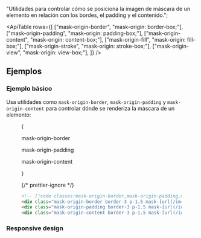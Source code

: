 
  "Utilidades para controlar cómo se posiciona la imagen de máscara de un elemento en relación con los bordes, el padding y el contenido.";

<ApiTable
  rows={[
    ["mask-origin-border", "mask-origin: border-box;"],
    ["mask-origin-padding", "mask-origin: padding-box;"],
    ["mask-origin-content", "mask-origin: content-box;"],
    ["mask-origin-fill", "mask-origin: fill-box;"],
    ["mask-origin-stroke", "mask-origin: stroke-box;"],
    ["mask-origin-view", "mask-origin: view-box;"],
  ]}
/>

## Ejemplos

### Ejemplo básico

Usa utilidades como `mask-origin-border`, `mask-origin-padding` y `mask-origin-content` para controlar dónde se renderiza la máscara de un elemento:

<Figure>

<Example>
  {
    <div className="flex flex-col gap-y-10 text-center font-mono text-xs font-medium text-gray-500 sm:flex-row sm:justify-between dark:text-gray-400">
      <div className="flex shrink-0 flex-col items-center">
        <p className="mb-3">mask-origin-border</p>
        <div className="relative size-24 rounded-lg border-3 border-dashed border-indigo-500/50 dark:border-indigo-400/75">
          <div className="absolute -inset-[3px] bg-[url(https://images.unsplash.com/photo-1554629947-334ff61d85dc?ixid=MnwxMjA3fDB8MHxwaG90by1wYWdlfHx8fGVufDB8fHx8&ixlib=rb-1.2.1&auto=format&fit=crop&w=1000&h=1000&q=80)] mask-radial-[50%_50%] mask-radial-from-100% bg-cover bg-center mask-no-repeat mask-origin-border p-1.5"></div>
        </div>
      </div>
      <div className="flex shrink-0 flex-col items-center">
        <p className="mb-3">mask-origin-padding</p>
        <div className="relative size-24 rounded-lg border-3 border-dashed border-indigo-500/50 dark:border-indigo-400/75">
          <div className="absolute -inset-[3px] rounded-lg border-3 bg-[url(https://images.unsplash.com/photo-1554629947-334ff61d85dc?ixid=MnwxMjA3fDB8MHxwaG90by1wYWdlfHx8fGVufDB8fHx8&ixlib=rb-1.2.1&auto=format&fit=crop&w=1000&h=1000&q=80)] mask-radial-[50%_50%] mask-radial-from-100% bg-cover bg-center mask-no-repeat mask-origin-padding p-1.5"></div>
        </div>
      </div>
      <div className="flex shrink-0 flex-col items-center">
        <p className="mb-3">mask-origin-content</p>
        <div className="relative size-24 rounded-lg border-3 border-dashed border-indigo-500/50 dark:border-indigo-400/75">
          <div className="absolute -inset-[3px] rounded-lg border-3 bg-[url(https://images.unsplash.com/photo-1554629947-334ff61d85dc?ixid=MnwxMjA3fDB8MHxwaG90by1wYWdlfHx8fGVufDB8fHx8&ixlib=rb-1.2.1&auto=format&fit=crop&w=1000&h=1000&q=80)] mask-radial-[50%_50%] mask-radial-from-100% bg-cover bg-center mask-no-repeat mask-origin-content p-1.5"></div>
        </div>
      </div>
    </div>
  }
</Example>

{/* prettier-ignore */}
```html
<!-- [!code classes:mask-origin-border,mask-origin-padding,mask-origin-content] -->
<div class="mask-origin-border border-3 p-1.5 mask-[url(/img/circle.png)] bg-[url(/img/mountains.jpg)] ..."></div>
<div class="mask-origin-padding border-3 p-1.5 mask-[url(/img/circle.png)] bg-[url(/img/mountains.jpg)] ..."></div>
<div class="mask-origin-content border-3 p-1.5 mask-[url(/img/circle.png)] bg-[url(/img/mountains.jpg)] ..."></div>
```

</Figure>

### Responsive design

<ResponsiveDesign property="mask-origin" defaultClass="mask-origin-border" featuredClass="mask-origin-padding" />
